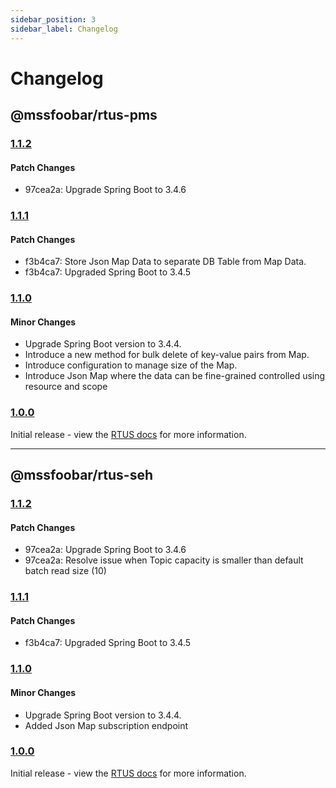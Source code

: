 ```yaml
---
sidebar_position: 3
sidebar_label: Changelog
---
```


# Changelog

## @mssfoobar/rtus-pms

### [1.1.2](https://github.com/mssfoobar/rtus/releases/tag/v1.1.2)

#### Patch Changes

- 97cea2a: Upgrade Spring Boot to 3.4.6

### [1.1.1](https://github.com/mssfoobar/rtus/releases/tag/v1.1.1)

#### Patch Changes

- f3b4ca7: Store Json Map Data to separate DB Table from Map Data.
- f3b4ca7: Upgraded Spring Boot to 3.4.5


### [1.1.0](https://github.com/mssfoobar/rtus/releases/tag/v1.1.0)

#### Minor Changes

-   Upgrade Spring Boot version to 3.4.4.
-   Introduce a new method for bulk delete of key-value pairs from Map.
-   Introduce configuration to manage size of the Map.
-   Introduce Json Map where the data can be fine-grained controlled using resource and scope

### [1.0.0](https://github.com/mssfoobar/rtus/releases/tag/v1.0.0)

Initial release - view the [RTUS docs](../overview/features.md) for more information.

---

## @mssfoobar/rtus-seh

### [1.1.2](https://github.com/mssfoobar/rtus/releases/tag/v1.1.2)

#### Patch Changes

- 97cea2a: Upgrade Spring Boot to 3.4.6
- 97cea2a: Resolve issue when Topic capacity is smaller than default batch read size (10)

### [1.1.1](https://github.com/mssfoobar/rtus/releases/tag/v1.1.1)

#### Patch Changes

- f3b4ca7: Upgraded Spring Boot to 3.4.5

### [1.1.0](https://github.com/mssfoobar/rtus/releases/tag/v1.1.0)

#### Minor Changes

-   Upgrade Spring Boot version to 3.4.4.
-   Added Json Map subscription endpoint

### [1.0.0](https://github.com/mssfoobar/rtus/releases/tag/v1.0.0)

Initial release - view the [RTUS docs](../overview/features.md) for more information.
